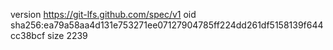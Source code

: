 version https://git-lfs.github.com/spec/v1
oid sha256:ea79a58aa4d131e753271ee07127904785ff224dd261df5158139f644cc38bcf
size 2239

